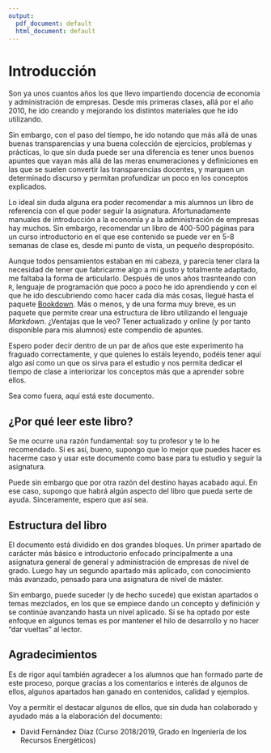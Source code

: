 ```yaml
---
output:
  pdf_document: default
  html_document: default
---
```

# Introducción {-}

Son ya unos cuantos años los que llevo impartiendo docencia de economía y administración de empresas. Desde mis primeras clases, allá por el año 2010, he ido creando y mejorando los distintos materiales que he ido utilizando.

Sin embargo, con el paso del tiempo, he ido notando que más allá de unas buenas transparencias y una buena colección de ejercicios, problemas y prácticas, lo que sin duda puede ser una diferencia es tener unos buenos apuntes que vayan más allá de las meras enumeraciones y definiciones en las que se suelen convertir las transparencias docentes, y marquen un determinado discurso y permitan profundizar un poco en los conceptos explicados.

Lo ideal sin duda alguna era poder recomendar a mis alumnos un libro de referencia con el que poder seguir la asignatura. Afortunadamente manuales de introducción a la economía y a la administración de empresas hay muchos. Sin embargo, recomendar un libro de 400-500 páginas para un curso introductorio en el que ese contenido se puede ver en 5-8 semanas de clase es, desde mi punto de vista, un pequeño despropósito.

Aunque todos pensamientos estaban en mi cabeza, y parecía tener clara la necesidad de tener que fabricarme algo a mi gusto y totalmente adaptado, me faltaba la forma de articularlo. Después de unos años trasnteando con `R`, lenguaje de programación que poco a poco he ido aprendiendo y con el que he ido descubriendo como hacer cada día más cosas, llegué hasta el paquete [Bookdown](https://bookdown.org/). Más o menos, y de una forma muy breve, es un paquete que permite crear una estructura de libro utilizando el lenguaje *Markdown*. ¿Ventajas que le veo? Tener actualizado y online (y por tanto disponible para mis alumnos) este compendio de apuntes.

Espero poder decir dentro de un par de años que este experimento ha fraguado correctamente, y que quienes lo estáis leyendo, podéis tener aquí algo así como un que os sirva para el estudio y nos permita dedicar el tiempo de clase a interiorizar los conceptos más que a aprender sobre ellos.

Sea como fuera, aquí está este documento.

## ¿Por qué leer este libro? {-}

Se me ocurre una razón fundamental: soy tu profesor y te lo he recomendado. Si es así, bueno, supongo que lo mejor que puedes hacer es hacerme caso y usar este documento como base para tu estudio y seguir la asignatura.

Puede sin embargo que por otra razón del destino hayas acabado aquí. En ese caso, supongo que habrá algún aspecto del libro que pueda serte de ayuda. Sinceramente, espero que así sea.

## Estructura del libro {-}

El documento está dividido en dos grandes bloques. Un primer apartado de carácter más básico e introductorio enfocado principalmente a una asignatura general de general y administración de empresas de nivel de grado. Luego hay un segundo apartado más aplicado, con conocimiento más avanzado, pensado para una asignatura de nivel de máster.

Sin embargo, puede suceder (y de hecho sucede) que existan apartados o temas mezclados, en los que se empiece dando un concepto y definición y se continúe avanzando hasta un nivel aplicado. Si se ha optado por este enfoque en algunos temas es por mantener el hilo de desarrollo y no hacer "dar vueltas" al lector.

## Agradecimientos {-}

Es de rigor aquí también agradecer a los alumnos que han formado parte de este proceso, porque gracias a los comentarios e interés de algunos de ellos, algunos apartados han ganado en contenidos, calidad y ejemplos.

Voy a permitir el destacar algunos de ellos, que sin duda han colaborado y ayudado más a la elaboración del documento:

* David Fernández Díaz (Curso 2018/2019, Grado en Ingeniería de los Recursos Energéticos)
